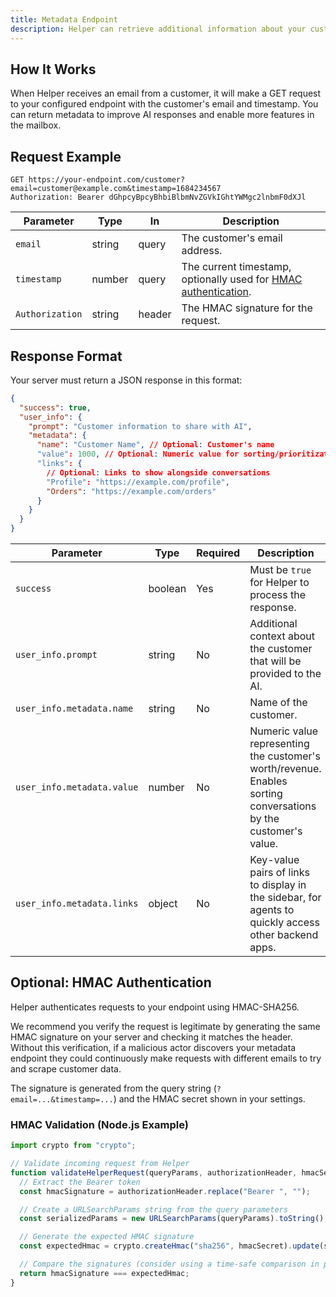 ```yaml
---
title: Metadata Endpoint
description: Helper can retrieve additional information about your customers when an email is received through a metadata endpoint you configure.
---
```


## How It Works

When Helper receives an email from a customer, it will make a GET request to your configured endpoint with the customer's email and timestamp. You can return metadata to improve AI responses and enable more features in the mailbox.

## Request Example

```
GET https://your-endpoint.com/customer?email=customer@example.com&timestamp=1684234567
Authorization: Bearer dGhpcyBpcyBhbiBlbmNvZGVkIGhtYWMgc2lnbmF0dXJl
```

| Parameter       | Type   | In     | Description                                                                                      |
| --------------- | ------ | ------ | ------------------------------------------------------------------------------------------------ |
| `email`         | string | query  | The customer's email address.                                                                    |
| `timestamp`     | number | query  | The current timestamp, optionally used for [HMAC authentication](#optional-hmac-authentication). |
| `Authorization` | string | header | The HMAC signature for the request.                                                              |

## Response Format

Your server must return a JSON response in this format:

```json
{
  "success": true,
  "user_info": {
    "prompt": "Customer information to share with AI",
    "metadata": {
      "name": "Customer Name", // Optional: Customer's name
      "value": 1000, // Optional: Numeric value for sorting/prioritization
      "links": {
        // Optional: Links to show alongside conversations
        "Profile": "https://example.com/profile",
        "Orders": "https://example.com/orders"
      }
    }
  }
}
```

| Parameter                  | Type    | Required | Description                                                                                                     |
| -------------------------- | ------- | -------- | --------------------------------------------------------------------------------------------------------------- |
| `success`                  | boolean | Yes      | Must be `true` for Helper to process the response.                                                              |
| `user_info.prompt`         | string  | No       | Additional context about the customer that will be provided to the AI.                                          |
| `user_info.metadata.name`  | string  | No       | Name of the customer.                                                                                           |
| `user_info.metadata.value` | number  | No       | Numeric value representing the customer's worth/revenue. Enables sorting conversations by the customer's value. |
| `user_info.metadata.links` | object  | No       | Key-value pairs of links to display in the sidebar, for agents to quickly access other backend apps.            |

## Optional: HMAC Authentication

Helper authenticates requests to your endpoint using HMAC-SHA256.

We recommend you verify the request is legitimate by generating the same HMAC signature on your server and checking it matches the header. Without this verification, if a malicious actor discovers your metadata endpoint they could continuously make requests with different emails to try and scrape customer data.

The signature is generated from the query string (`?email=...&timestamp=...`) and the HMAC secret shown in your settings.

### HMAC Validation (Node.js Example)

```javascript
import crypto from "crypto";

// Validate incoming request from Helper
function validateHelperRequest(queryParams, authorizationHeader, hmacSecret) {
  // Extract the Bearer token
  const hmacSignature = authorizationHeader.replace("Bearer ", "");

  // Create a URLSearchParams string from the query parameters
  const serializedParams = new URLSearchParams(queryParams).toString();

  // Generate the expected HMAC signature
  const expectedHmac = crypto.createHmac("sha256", hmacSecret).update(serializedParams).digest("base64");

  // Compare the signatures (consider using a time-safe comparison in production)
  return hmacSignature === expectedHmac;
}
```

